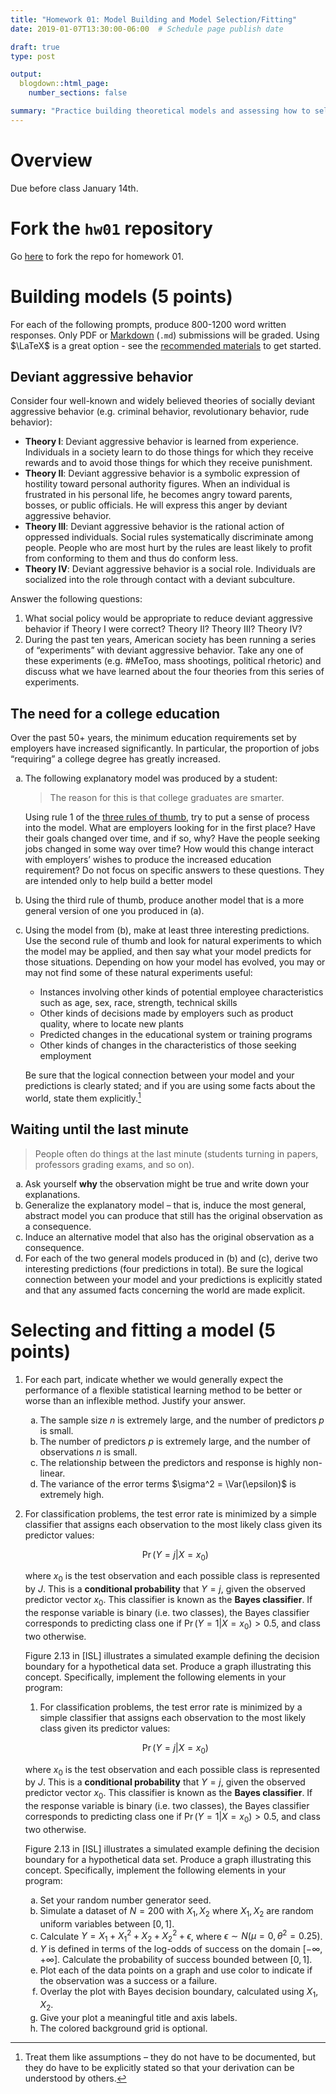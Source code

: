 ```yaml
---
title: "Homework 01: Model Building and Model Selection/Fitting"
date: 2019-01-07T13:30:00-06:00  # Schedule page publish date

draft: true
type: post

output:
  blogdown::html_page:
    number_sections: false

summary: "Practice building theoretical models and assessing how to select optimal statistical learning algorithms."
---
```


$$\newcommand{\E}{\mathrm{E}} \newcommand{\Var}{\mathrm{Var}} \newcommand{\Cov}{\mathrm{Cov}}$$

# Overview

Due before class January 14th.

# Fork the `hw01` repository

Go [here](https://github.com/css-model/hw01) to fork the repo for homework 01.

# Building models (5 points)

For each of the following prompts, produce 800-1200 word written responses. Only PDF or [Markdown](https://www.markdownguide.org/) (`.md`) submissions will be graded. Using $\LaTeX$ is a great option - see the [recommended materials](https://model.uchicago.edu/faq/#latex) to get started.

## Deviant aggressive behavior

Consider four well-known and widely believed theories of socially deviant aggressive behavior (e.g. criminal behavior, revolutionary behavior, rude behavior):

* **Theory I**: Deviant aggressive behavior is learned from experience. Individuals in a society learn to do those things for which they receive rewards and to avoid those things for which they receive punishment.
* **Theory II**: Deviant aggressive behavior is a symbolic expression of hostility toward personal authority figures. When an individual is frustrated in his personal life, he becomes angry toward parents, bosses, or public officials. He will express this anger by deviant aggressive behavior.
* **Theory III**: Deviant aggressive behavior is the rational action of oppressed individuals. Social rules systematically discriminate among people. People who are most hurt by the rules are least likely to profit from conforming to them and thus do conform less.
* **Theory IV**: Deviant aggressive behavior is a social role. Individuals are socialized into the role through contact with a deviant subculture.
    
Answer the following questions:
    
1. What social policy would be appropriate to reduce deviant aggressive behavior if Theory I were correct? Theory II? Theory III? Theory IV?
1. During the past ten years, American society has been running a series of "experiments" with deviant aggressive behavior. Take any one of these experiments (e.g. #MeToo, mass shootings, political rhetoric) and discuss what we have learned about the four theories from this series of experiments.

## The need for a college education

Over the past 50+ years, the minimum education requirements set by employers have increased significantly. In particular, the proportion of jobs "requiring" a college degree has greatly increased.

a. The following explanatory model was produced by a student:

    > The reason for this is that college graduates are smarter.
    
    Using rule 1 of the [three rules of thumb](https://model.uchicago.edu/notes/build-a-model/#three-rules-of-thumb-for-model-building), try to put a sense of process into the model. What are employers looking for in the first place? Have their goals changed over time, and if so, why? Have the people seeking jobs changed in some way over time? How would this change interact with employers' wishes to produce the increased education requirement? Do not focus on specific answers to these questions. They are intended only to help build a better model
a. Using the third rule of thumb, produce another model that is a more general version of one you produced in (a).
a. Using the model from (b), make at least three interesting predictions. Use the second rule of thumb and look for natural experiments to which the model may be applied, and then say what your model predicts for those situations. Depending on how your model has evolved, you may or may not find some of these natural experiments useful:
    * Instances involving other kinds of potential employee characteristics such as age, sex, race, strength, technical skills
    * Other kinds of decisions made by employers such as product quality, where to locate new plants
    * Predicted changes in the educational system or training programs
    * Other kinds of changes in the characteristics of those seeking employment
    
    Be sure that the logical connection between your model and your predictions is clearly stated; and if you are using some facts about the world, state them explicitly.^[Treat them like assumptions -- they do not have to be documented, but they do have to be explicitly stated so that your derivation can be understood by others.]

## Waiting until the last minute

> People often do things at the last minute (students turning in papers, professors grading exams, and so on).

a. Ask yourself **why** the observation might be true and write down your explanations.
a. Generalize the explanatory model -- that is, induce the most general, abstract model you can produce that still has the original observation as a consequence.
a. Induce an alternative model that also has the original observation as a consequence.
a. For each of the two general models produced in (b) and (c), derive two interesting predictions (four predictions in total). Be sure the logical connection between your model and your predictions is explicitly stated and that any assumed facts concerning the world are made explicit.

# Selecting and fitting a model (5 points)

1. For each part, indicate whether we would generally expect the performance of a flexible statistical learning method to be better or worse than an inflexible method. Justify your answer.
    a. The sample size $n$ is extremely large, and the number of predictors $p$ is small.
    a. The number of predictors $p$ is extremely large, and the number of observations $n$ is small.
    a. The relationship between the predictors and response is highly non-linear.
    a. The variance of the error terms $\sigma^2 = \Var(\epsilon)$ is extremely high.
1. For classification problems, the test error rate is minimized by a simple classifier that assigns each observation to the most likely class given its predictor values:

    $$\Pr(Y = j | X = x_0)$$
    
    where $x_0$ is the test observation and each possible class is represented by $J$. This is a **conditional probability** that $Y = j$, given the observed predictor vector $x_0$. This classifier is known as the **Bayes classifier**. If the response variable is binary (i.e. two classes), the Bayes classifier corresponds to predicting class one if $\Pr(Y = 1 | X = x_0) > 0.5$, and class two otherwise.
    
    Figure 2.13 in [ISL] illustrates a simulated example defining the decision boundary for a hypothetical data set. Produce a graph illustrating this concept. Specifically, implement the following elements in your program:
    
    1. For classification problems, the test error rate is minimized by a simple classifier that assigns each observation to the most likely class given its predictor values:

    $$\Pr(Y = j | X = x_0)$$
    
    where $x_0$ is the test observation and each possible class is represented by $J$. This is a **conditional probability** that $Y = j$, given the observed predictor vector $x_0$. This classifier is known as the **Bayes classifier**. If the response variable is binary (i.e. two classes), the Bayes classifier corresponds to predicting class one if $\Pr(Y = 1 | X = x_0) > 0.5$, and class two otherwise.
    
    Figure 2.13 in [ISL] illustrates a simulated example defining the decision boundary for a hypothetical data set. Produce a graph illustrating this concept. Specifically, implement the following elements in your program:
    
    a. Set your random number generator seed.
    a. Simulate a dataset of $N = 200$ with $X_1, X_2$ where $X_1, X_2$ are random uniform variables between $[0,1]$.
    a. Calculate $Y = X_1 + X_1^2 + X_2 + X_2^2 + \epsilon$, where $\epsilon \sim N(\mu = 0, \theta^2 = 0.25)$.
    a. $Y$ is defined in terms of the log-odds of success on the domain $[-\infty, +\infty]$. Calculate the probability of success bounded between $[0,1]$.
    a. Plot each of the data points on a graph and use color to indicate if the observation was a success or a failure.
    a. Overlay the plot with Bayes decision boundary, calculated using $X_1, X_2$.
    a. Give your plot a meaningful title and axis labels.
    a. The colored background grid is optional.
